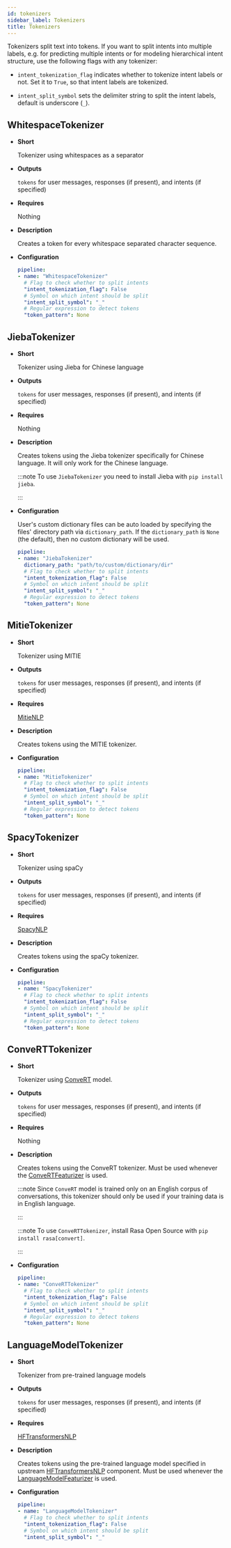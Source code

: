```yaml
---
id: tokenizers
sidebar_label: Tokenizers
title: Tokenizers
---
```


<a aria-hidden="true" tabIndex="-1" className="anchor enhancedAnchor" id="tokenizers"></a>

Tokenizers split text into tokens.
If you want to split intents into multiple labels, e.g. for predicting multiple intents or for
modeling hierarchical intent structure, use the following flags with any tokenizer:

* `intent_tokenization_flag` indicates whether to tokenize intent labels or not. Set it to `True`, so that intent
  labels are tokenized.

* `intent_split_symbol` sets the delimiter string to split the intent labels, default is underscore
  (`_`).

<a aria-hidden="true" tabIndex="-1" className="anchor enhancedAnchor" id="whitespacetokenizer"></a>

## WhitespaceTokenizer


* **Short**

  Tokenizer using whitespaces as a separator



* **Outputs**

  `tokens` for user messages, responses (if present), and intents (if specified)



* **Requires**

  Nothing



* **Description**

  Creates a token for every whitespace separated character sequence.



* **Configuration**

  ```yaml
  pipeline:
  - name: "WhitespaceTokenizer"
    # Flag to check whether to split intents
    "intent_tokenization_flag": False
    # Symbol on which intent should be split
    "intent_split_symbol": "_"
    # Regular expression to detect tokens
    "token_pattern": None
  ```


## JiebaTokenizer


* **Short**

  Tokenizer using Jieba for Chinese language



* **Outputs**

  `tokens` for user messages, responses (if present), and intents (if specified)



* **Requires**

  Nothing



* **Description**

  Creates tokens using the Jieba tokenizer specifically for Chinese
  language. It will only work for the Chinese language.

  :::note
  To use `JiebaTokenizer` you need to install Jieba with `pip install jieba`.

  :::



* **Configuration**

  User's custom dictionary files can be auto loaded by specifying the files' directory path via `dictionary_path`.
  If the `dictionary_path` is `None` (the default), then no custom dictionary will be used.

  ```yaml
  pipeline:
  - name: "JiebaTokenizer"
    dictionary_path: "path/to/custom/dictionary/dir"
    # Flag to check whether to split intents
    "intent_tokenization_flag": False
    # Symbol on which intent should be split
    "intent_split_symbol": "_"
    # Regular expression to detect tokens
    "token_pattern": None
  ```


## MitieTokenizer


* **Short**

  Tokenizer using MITIE



* **Outputs**

  `tokens` for user messages, responses (if present), and intents (if specified)



* **Requires**

  [MitieNLP](../components/language-models.mdx#mitienlp)



* **Description**

  Creates tokens using the MITIE tokenizer.



* **Configuration**

  ```yaml
  pipeline:
  - name: "MitieTokenizer"
    # Flag to check whether to split intents
    "intent_tokenization_flag": False
    # Symbol on which intent should be split
    "intent_split_symbol": "_"
    # Regular expression to detect tokens
    "token_pattern": None
  ```


## SpacyTokenizer


* **Short**

  Tokenizer using spaCy



* **Outputs**

  `tokens` for user messages, responses (if present), and intents (if specified)



* **Requires**

  [SpacyNLP](../components/language-models.mdx#spacynlp)



* **Description**

  Creates tokens using the spaCy tokenizer.



* **Configuration**

  ```yaml
  pipeline:
  - name: "SpacyTokenizer"
    # Flag to check whether to split intents
    "intent_tokenization_flag": False
    # Symbol on which intent should be split
    "intent_split_symbol": "_"
    # Regular expression to detect tokens
    "token_pattern": None
  ```


<a aria-hidden="true" tabIndex="-1" className="anchor enhancedAnchor" id="converttokenizer"></a>

## ConveRTTokenizer


* **Short**

  Tokenizer using [ConveRT](https://github.com/PolyAI-LDN/polyai-models#convert) model.



* **Outputs**

  `tokens` for user messages, responses (if present), and intents (if specified)



* **Requires**

  Nothing



* **Description**

  Creates tokens using the ConveRT tokenizer. Must be used whenever the [ConveRTFeaturizer](../components/featurizers.mdx#convertfeaturizer) is used.

  :::note
  Since `ConveRT` model is trained only on an English corpus of conversations, this tokenizer should only
  be used if your training data is in English language.

  :::

  :::note
  To use `ConveRTTokenizer`, install Rasa Open Source with `pip install rasa[convert]`.

  :::



* **Configuration**

  ```yaml
  pipeline:
  - name: "ConveRTTokenizer"
    # Flag to check whether to split intents
    "intent_tokenization_flag": False
    # Symbol on which intent should be split
    "intent_split_symbol": "_"
    # Regular expression to detect tokens
    "token_pattern": None
  ```


<a aria-hidden="true" tabIndex="-1" className="anchor enhancedAnchor" id="languagemodeltokenizer"></a>

## LanguageModelTokenizer


* **Short**

  Tokenizer from pre-trained language models



* **Outputs**

  `tokens` for user messages, responses (if present), and intents (if specified)



* **Requires**

  [HFTransformersNLP](../components/language-models.mdx#hftransformersnlp)



* **Description**

  Creates tokens using the pre-trained language model specified in upstream [HFTransformersNLP](../components/language-models.mdx#hftransformersnlp) component.
  Must be used whenever the [LanguageModelFeaturizer](../components/featurizers.mdx#languagemodelfeaturizer) is used.



* **Configuration**

  ```yaml
  pipeline:
  - name: "LanguageModelTokenizer"
    # Flag to check whether to split intents
    "intent_tokenization_flag": False
    # Symbol on which intent should be split
    "intent_split_symbol": "_"
  ```
